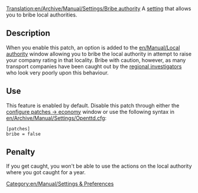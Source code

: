 [[Translation:en/Archive/Manual/Settings/Bribe authority]]
A [[en/Archive/Manual/Settings/Advanced Settings|setting]] that allows you to bribe local authorities.

== Description ==
When you enable this patch, an option is added to the [[en/Manual/Local authority]] window allowing you to bribe the local authority in attempt to raise your company rating in that locality. Bribe with caution, however, as many transport companies have been caught out by the [[en/Archive/Manual/Regional Investigator|regional investigators]] who look very poorly upon this behaviour. {{en/Note|You can not bribe local authorities to raise your company rating above 'Excellent'}}

== Use ==
This feature is enabled by default. Disable this patch through either the [[en/Archive/Manual/Settings/Configuring patches/Construction|configure patches -> economy]] window or use the following syntax in [[en/Archive/Manual/Settings/Openttd.cfg]]:
<pre>[patches]
bribe = false</pre>

== Penalty ==
If you get caught, you won't be able to use the actions on the local authority where you got caught for a year. 

[[Category:en/Manual/Settings & Preferences]]